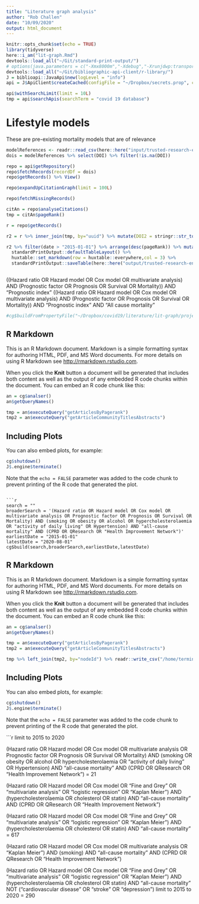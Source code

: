```yaml
---
title: "Literature graph analysis"
author: "Rob Challen"
date: "10/09/2020"
output: html_document
---
```


```r
knitr::opts_chunk$set(echo = TRUE)
library(tidyverse)
here::i_am("lit-graph.Rmd")
devtools::load_all("~/Git/standard-print-output/")
# options(java.parameters = c("-Xmx8000m","-Xdebug","-Xrunjdwp:transport=dt_socket,address=8998,server=y"))
devtools::load_all("~/Git/bibliographic-api-client/r-library/")
J = biblioapi::JavaApi$new(logLevel = "info")
api = J$ApiClient$createCached(configFile = "~/Dropbox/secrets.prop", cacheDir = here::here("cache"))

api$withSearchLimit(limit = 10L)
tmp = api$searchApis(searchTerm = "covid 19 database")

```

# Lifestyle models 

These are pre-existing mortality models that are of relevance

```r
modelReferences <- readr::read_csv(here::here("input/trusted-research-environments.csv"))
dois = modelReferences %>% select(DOI) %>% filter(!is.na(DOI))
```


```r
repo = api$getRepository()
repo$fetchRecords(recordDf = dois)
repo$getRecords() %>% View()
```


```r

repo$expandUpCitationGraph(limit = 100L)
```

```r
repo$fetchMissingRecords()

```

```r
citAn = repo$analyseCitations()
tmp = citAn$pageRank()

r = repo$getRecords()

r2 = r %>% inner_join(tmp, by="uuid") %>% mutate(DOI2 = stringr::str_to_lower(DOI)) %>% anti_join(dois %>% mutate(DOI2 = stringr::str_to_lower(DOI)), by=c("DOI2"))

r2 %>% filter(date > "2015-01-01") %>% arrange(desc(pageRank)) %>% mutate(DOI = paste0("[",DOI,"](https://www.doi.org/",DOI,")")) %>% select(citation,pageRank,DOI) %>% filter(row_number() < 40) %>% huxtable::as_hux() %>%
  standardPrintOutput::defaultTableLayout() %>%
  huxtable::set_markdown(row = huxtable::everywhere,col = 3) %>%
  standardPrintOutput::saveTable(here::here("output/trusted-research-environments"),defaultFontSize = 8)



```
((Hazard ratio OR Hazard model OR Cox model OR multivariate analysis) AND (Prognostic factor OR Prognosis OR Survival OR Mortality)) AND "Prognostic index"
((Hazard ratio OR Hazard model OR Cox model OR multivariate analysis) AND (Prognostic factor OR Prognosis OR Survival OR Mortality)) AND "Prognostic index" AND "All cause mortality"

```r
#cg$buildFromPropertyFile("~/Dropbox/covid19/literature/lit-graph/project.prop")
```

## R Markdown

This is an R Markdown document. Markdown is a simple formatting syntax for authoring HTML, PDF, and MS Word documents. For more details on using R Markdown see <http://rmarkdown.rstudio.com>.

When you click the **Knit** button a document will be generated that includes both content as well as the output of any embedded R code chunks within the document. You can embed an R code chunk like this:

```r
an = cg$analser()
an$getQueryNames()

tmp = an$executeQuery("getArticlesByPagerank")
tmp2 = an$executeQuery("getArticleCommunityTitlesAbstracts")
```

## Including Plots

You can also embed plots, for example:

```r
cg$shutdown()
J$.engine$terminate()
```

Note that the `echo = FALSE` parameter was added to the code chunk to prevent printing of the R code that generated the plot.



```

```r
search = ""
broaderSearch = '(Hazard ratio OR Hazard model OR Cox model OR multivariate analysis OR Prognostic factor OR Prognosis OR Survival OR Mortality) AND (smoking OR obesity OR alcohol OR hypercholesterolaemia OR "activity of daily living" OR Hypertension) AND "all-cause mortality" AND (CPRD OR QResearch OR "Health Improvement Network")' 
earliestDate = "2015-01-01"
latestDate = "2020-08-01"
cg$build(search,broaderSearch,earliestDate,latestDate)
```

## R Markdown

This is an R Markdown document. Markdown is a simple formatting syntax for authoring HTML, PDF, and MS Word documents. For more details on using R Markdown see <http://rmarkdown.rstudio.com>.

When you click the **Knit** button a document will be generated that includes both content as well as the output of any embedded R code chunks within the document. You can embed an R code chunk like this:

```r
an = cg$analser()
an$getQueryNames()

tmp = an$executeQuery("getArticlesByPagerank")
tmp2 = an$executeQuery("getArticleCommunityTitlesAbstracts")
```
```r
tmp %>% left_join(tmp2, by="nodeId") %>% readr::write_csv("/home/terminological/Share/Windows10/crystallise/annuity/Literature/smoking/test.csv")

```
## Including Plots

You can also embed plots, for example:

```r
cg$shutdown()
J$.engine$terminate()
```

Note that the `echo = FALSE` parameter was added to the code chunk to prevent printing of the R code that generated the plot.


```r
limit to 2015 to 2020


(Hazard ratio OR Hazard model OR Cox model OR multivariate analysis OR Prognostic factor OR Prognosis OR Survival OR Mortality) AND (smoking OR obesity OR alcohol OR hypercholesterolaemia OR "activity of daily living" OR Hypertension) AND "all-cause mortality" AND (CPRD OR QResearch OR "Health Improvement Network")
= 21

(Hazard ratio OR Hazard model OR Cox model OR "Fine and Grey" OR "multivariate analysis" OR "logistic regression" OR "Kaplan Meier") AND (hypercholesterolaemia OR cholesterol OR statin) AND "all-cause mortality" AND (CPRD OR QResearch OR "Health Improvement Network")

(Hazard ratio OR Hazard model OR Cox model OR "Fine and Grey" OR "multivariate analysis" OR "logistic regression" OR "Kaplan Meier") AND (hypercholesterolaemia OR cholesterol OR statin) AND "all-cause mortality"
 = 617

(Hazard ratio OR Hazard model OR Cox model OR multivariate analysis OR "Kaplan Meier") AND (smoking) AND "all-cause mortality" AND (CPRD OR QResearch OR "Health Improvement Network")


(Hazard ratio OR Hazard model OR Cox model OR "Fine and Grey" OR "multivariate analysis" OR "logistic regression" OR "Kaplan Meier") AND (hypercholesterolaemia OR cholesterol OR statin) AND "all-cause mortality" NOT ("cardiovascular disease" OR "stroke" OR "depression")
limit to 2015 to 2020 = 290